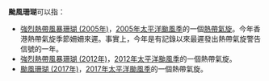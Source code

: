 {{NoteTA
|G1=TyphoonNew
|G2=TyphoonOld
|G3=Weather
}}
'''颱風珊瑚'''可以指：

*[[強烈熱帶風暴珊瑚_(2005年)|強烈熱帶風暴珊瑚 (2005年)]]，[[2005年太平洋颱風季|2005年太平洋颱風季]]的一個[[熱帶氣旋|熱帶氣旋]]。今年香港熱帶氣旋季節姍姍來遲。事實上，今年是有記錄以來最遲發出熱帶氣旋警告信號的一年。
*[[強烈熱帶風暴珊瑚_(2012年)|強烈熱帶風暴珊瑚 (2012年)]]，[[2012年太平洋颱風季|2012年太平洋颱風季]]的一個熱帶氣旋。
*[[颱風珊瑚_(2017年)|颱風珊瑚 (2017年)]]，[[2017年太平洋颱風季|2017年太平洋颱風季]]的一個熱帶氣旋。

{{消歧义|cat=热带气旋消歧义}}
{{start box}}
{{succession box|[[颱風帕卡|帕卡]]|[[颱風瑪娃|瑪娃]]|太平洋颱風季名稱|珊瑚}}
{{end box}}
{{太平洋颱風季熱帶氣旋名單}}